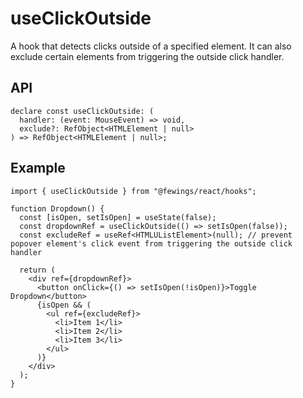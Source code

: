 # useClickOutside

A hook that detects clicks outside of a specified element. It can also exclude certain elements from triggering the outside click handler.

## API

```tsx
declare const useClickOutside: (
  handler: (event: MouseEvent) => void,
  exclude?: RefObject<HTMLElement | null>
) => RefObject<HTMLElement | null>;
```

## Example

```tsx
import { useClickOutside } from "@fewings/react/hooks";

function Dropdown() {
  const [isOpen, setIsOpen] = useState(false);
  const dropdownRef = useClickOutside(() => setIsOpen(false));
  const excludeRef = useRef<HTMLUListElement>(null); // prevent popover element's click event from triggering the outside click handler

  return (
    <div ref={dropdownRef}>
      <button onClick={() => setIsOpen(!isOpen)}>Toggle Dropdown</button>
      {isOpen && (
        <ul ref={excludeRef}>
          <li>Item 1</li>
          <li>Item 2</li>
          <li>Item 3</li>
        </ul>
      )}
    </div>
  );
}
```
